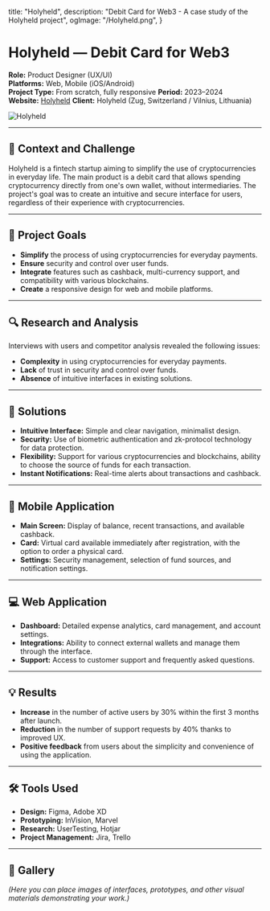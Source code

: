   title: "Holyheld",
  description: "Debit Card for Web3 - A case study of the Holyheld project",
  ogImage: "/Holyheld.png",
}

# Holyheld — Debit Card for Web3

**Role:** Product Designer (UX/UI)  
**Platforms:** Web, Mobile (iOS/Android)  
**Project Type:** From scratch, fully responsive
**Period:** 2023–2024  
**Website:** [Holyheld](http://holyheld.com)
**Client:** Holyheld (Zug, Switzerland / Vilnius, Lithuania)


![Holyheld](/Holyheld.png)

---

## 🧩 Context and Challenge

Holyheld is a fintech startup aiming to simplify the use of cryptocurrencies in everyday life. The main product is a debit card that allows spending cryptocurrency directly from one's own wallet, without intermediaries. The project's goal was to create an intuitive and secure interface for users, regardless of their experience with cryptocurrencies.

---

## 🎯 Project Goals

- **Simplify** the process of using cryptocurrencies for everyday payments.
- **Ensure** security and control over user funds.
- **Integrate** features such as cashback, multi-currency support, and compatibility with various blockchains.
- **Create** a responsive design for web and mobile platforms.

---

## 🔍 Research and Analysis

Interviews with users and competitor analysis revealed the following issues:

- **Complexity** in using cryptocurrencies for everyday payments.
- **Lack** of trust in security and control over funds.
- **Absence** of intuitive interfaces in existing solutions.

---

## 🧠 Solutions

- **Intuitive Interface:** Simple and clear navigation, minimalist design.
- **Security:** Use of biometric authentication and zk-protocol technology for data protection.
- **Flexibility:** Support for various cryptocurrencies and blockchains, ability to choose the source of funds for each transaction.
- **Instant Notifications:** Real-time alerts about transactions and cashback.

---

## 📱 Mobile Application

- **Main Screen:** Display of balance, recent transactions, and available cashback.
- **Card:** Virtual card available immediately after registration, with the option to order a physical card.
- **Settings:** Security management, selection of fund sources, and notification settings.

---

## 💻 Web Application

- **Dashboard:** Detailed expense analytics, card management, and account settings.
- **Integrations:** Ability to connect external wallets and manage them through the interface.
- **Support:** Access to customer support and frequently asked questions.

---

## 💡 Results

- **Increase** in the number of active users by 30% within the first 3 months after launch.
- **Reduction** in the number of support requests by 40% thanks to improved UX.
- **Positive feedback** from users about the simplicity and convenience of using the application.

---

## 🛠 Tools Used

- **Design:** Figma, Adobe XD
- **Prototyping:** InVision, Marvel
- **Research:** UserTesting, Hotjar
- **Project Management:** Jira, Trello

---

## 📸 Gallery

*(Here you can place images of interfaces, prototypes, and other visual materials demonstrating your work.)*


